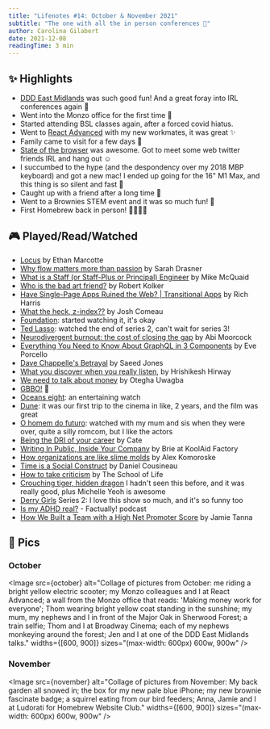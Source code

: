 ```yaml
---
title: "Lifenotes #14: October & November 2021"
subtitle: "The one with all the in person conferences 🥳"
author: Carolina Gilabert
date: 2021-12-08
readingTime: 3 min
---
```



## ✨ Highlights

- [DDD East Midlands](https://www.dddeastmidlands.com/pastconferences/album/) was such good fun! And a great foray into IRL conferences again 🎉
- Went into the Monzo office for the first time 🚀
- Started attending BSL classes again, after a forced covid hiatus.
- Went to [React Advanced](https://reactadvanced.com) with my new workmates, it was great ✨
- Family came to visit for a few days 💛
- [State of the browser](https://2021.stateofthebrowser.com) was awesome. Got to meet some web twitter friends IRL and hang out ☺️
- I succumbed to the hype (and the despondency over my 2018 MBP keyboard) and got a new mac! I ended up going for the 16" M1 Max, and this thing is so silent and fast 🤩
- Caught up with a friend after a long time 💛
- Went to a Brownies STEM event and it was so much fun! 🎉
- First Homebrew back in person! 💛👩🏼‍💻

## 🎮 Played/Read/Watched

- [Locus](https://ethanmarcotte.com/wrote/locus/) by Ethan Marcotte
- [Why flow matters more than passion](https://leaddev.com/culture-engagement-motivation/why-flow-matters-more-passion) by Sarah Drasner
- [What is a Staff (or Staff-Plus or Principal) Engineer](https://mikemcquaid.com/2021/10/01/what-is-a-staff-plus-principal-engineer/) by Mike McQuaid
- [Who is the bad art friend?](https://www.nytimes.com/2021/10/05/magazine/dorland-v-larson.html) by Robert Kolker
- [Have Single-Page Apps Ruined the Web? | Transitional Apps](https://www.youtube.com/watch?v=860d8usGC0o) by Rich Harris
- [What the heck, z-index??](https://www.joshwcomeau.com/css/stacking-contexts/) by Josh Comeau
- [Foundation](https://www.imdb.com/title/tt0804484): started watching it, it's okay
- [Ted Lasso](https://www.imdb.com/title/tt10986410): watched the end of series 2, can't wait for series 3!
- [Neurodivergent burnout: the cost of closing the gap](https://www.medecoded.com/neurodivergent-burnout-the-cost-of-closing-the-gap/) by Abi Moorcock
- [Everything You Need to Know About GraphQL in 3 Components](https://www.youtube.com/watch?v=F_M8v6MK0Sc) by Eve Porcello
- [Dave Chappelle's Betrayal](https://www.gq.com/story/chappelle-the-closer) by Saeed Jones
- [What you discover when you really listen](https://www.ted.com/talks/hrishikesh_hirway_what_you_discover_when_you_really_listen), by Hrishikesh Hirway
- [We need to talk about money](https://uk.bookshop.org/books/we-need-to-talk-about-money/9780008350383) by Otegha Uwagba
- [GBBO!](https://www.imdb.com/title/tt1877368) 🧁
- [Oceans eight](https://www.imdb.com/title/tt5164214): an entertaining watch
- [Dune](https://www.imdb.com/title/tt1160419): it was our first trip to the cinema in like, 2 years, and the film was great
- [O homem do futuro](https://www.imdb.com/title/tt2027178): watched with my mum and sis when they were over, quite a silly romcom, but I like the actors
- [Being the DRI of your career](https://cate.blog/2021/09/20/being-the-dri-of-your-career/) by Cate
- [Writing In Public, Inside Your Company](https://koolaidfactory.com/writing-in-public-inside-your-company/) by Brie at KoolAid Factory
- [How organizations are like slime molds](https://komoroske.com/slime-mold/) by Alex Komoroske
- [Time is a Social Construct](https://www.youtube.com/watch?v=EUzPpXhFmG8) by Daniel Cousineau
- [How to take criticism](https://www.theschooloflife.com/thebookoflife/how-to-take-criticism/) by The School of Life
- [Crouching tiger, hidden dragon](https://www.imdb.com/title/tt0190332/) I hadn't seen this before, and it was really good, plus Michelle Yeoh is awesome
- [Derry Girls](https://www.imdb.com/title/tt7120662/) Series 2: I love this show so much, and it's so funny too
- [Is my ADHD real?](https://www.notion.so/Lifenotes-15-November-2021-46e6532900434232b0158618bda322f6) - Factually! podcast
- [How We Built a Team with a High Net Promoter Score](https://www.jvt.me/posts/2021/11/05/secret-sauce/) by Jamie Tanna

## 📸 Pics

### October

<Image
  src={october}
  alt="Collage of pictures from October: me riding a bright yellow electric scooter; my Monzo colleagues and I at React Advanced; a wall from the Monzo office that reads: 'Making money work for everyone'; Thom wearing bright yellow coat standing in the sunshine; my mum, my nephews and I in front of the Major Oak in Sherwood Forest; a train selfie; Thom and I at Broadway Cinema; each of my nephews monkeying around the forest; Jen and I at one of the DDD East Midlands talks."
  widths={[600, 900]}
  sizes="(max-width: 600px) 600w, 900w"
/>

### November

<Image
  src={november}
  alt="Collage of pictures from November: My back garden all snowed in; the box for my new pale blue iPhone; my new brownie fascinate badge; a squirrel eating from our bird feeders; Anna, Jamie and I at Ludorati for Homebrew Website Club."
  widths={[600, 900]}
  sizes="(max-width: 600px) 600w, 900w"
/>
